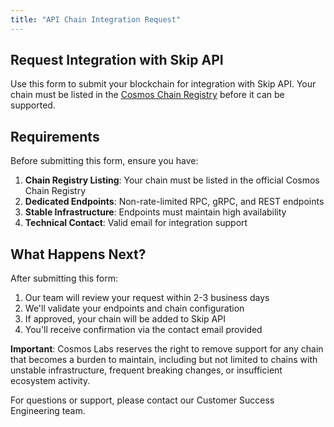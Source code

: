 ```yaml
---
title: "API Chain Integration Request"
---
```



## Request Integration with Skip API

Use this form to submit your blockchain for integration with Skip API. Your chain must be listed in the [Cosmos Chain Registry](https://github.com/cosmos/chain-registry) before it can be supported.

<SkipAPIChainForm />

## Requirements

Before submitting this form, ensure you have:

1. **Chain Registry Listing**: Your chain must be listed in the official Cosmos Chain Registry
2. **Dedicated Endpoints**: Non-rate-limited RPC, gRPC, and REST endpoints
3. **Stable Infrastructure**: Endpoints must maintain high availability
4. **Technical Contact**: Valid email for integration support

## What Happens Next?

After submitting this form:

1. Our team will review your request within 2-3 business days
2. We'll validate your endpoints and chain configuration
3. If approved, your chain will be added to Skip API
4. You'll receive confirmation via the contact email provided

**Important**: Cosmos Labs reserves the right to remove support for any chain that becomes a burden to maintain, including but not limited to chains with unstable infrastructure, frequent breaking changes, or insufficient ecosystem activity.

For questions or support, please contact our Customer Success Engineering team.